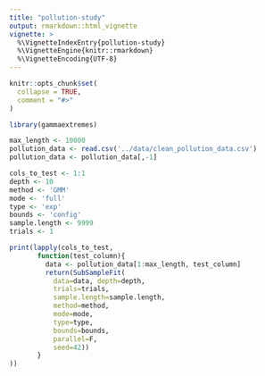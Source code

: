 ```yaml
---
title: "pollution-study"
output: rmarkdown::html_vignette
vignette: >
  %\VignetteIndexEntry{pollution-study}
  %\VignetteEngine{knitr::rmarkdown}
  %\VignetteEncoding{UTF-8}
---
```


```r
knitr::opts_chunk$set(
  collapse = TRUE,
  comment = "#>"
)
```

```r
library(gammaextremes)
```

```r
max_length <- 10000
pollution_data <- read.csv('../data/clean_pollution_data.csv')
pollution_data <- pollution_data[,-1]

cols_to_test <- 1:1
depth <- 10
method <- 'GMM'
mode <- 'full'
type <- 'exp'
bounds <- 'config'
sample.length <- 9999
trials <- 1

print(lapply(cols_to_test,
       function(test_column){
         data <- pollution_data[1:max_length, test_column]
         return(SubSampleFit(
           data=data, depth=depth, 
           trials=trials,
           sample.length=sample.length,
           method=method,
           mode=mode, 
           type=type,
           bounds=bounds,
           parallel=F,
           seed=42))
       }
))
```
